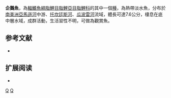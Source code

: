 {{Speciesbox 
| taxon = Thayeria obliqua
| status = NE
| status_system = IUCN3.1
| authority =  [[Eigenmann|Eigenmann]], 1908
| synonyms = *''Thayeria obliquus''<br /><small>Eigenmann, 1908</small>
*''Thayeria sanctaemariae''<br /><small>Ladiges, 1951</small>
*''Thayeria sanctae-mariae,Ladiges, 1951''
}}
'''企鵝魚'''，為[[輻鰭魚綱|輻鰭魚綱]][[脂鯉目|脂鯉目]][[脂鯉亞目|脂鯉亞目]][[脂鯉科|脂鯉科]]的其中一個[[種|種]]，為熱帶淡水魚，分布於[[南美洲|南美洲]][[亞馬遜河|亞馬遜河]]中游、[[托坎廷斯河|托坎廷斯河]]、[[瓜波雷河|瓜波雷河]]流域，體長可達7.6公分，棲息在底中層水域，成群活動，生活習性不明，可做為觀賞魚。

==参考文献==
{{refbegin}}
*{{FishBase_species|genus=Thayeria|species=obliqua|year=2014|month=1}}
{{refend}}

== 扩展阅读 ==
{{refbegin}}
*{{wikispecies-inline|Thayeria obliqua|企鵝魚}}
{{refend}}
{{Taxonbar|from=Q3759673}}

[[Category:觀賞魚|Q]]
[[Category:企鵝魚屬|Q]]


{{魚類小作品}}